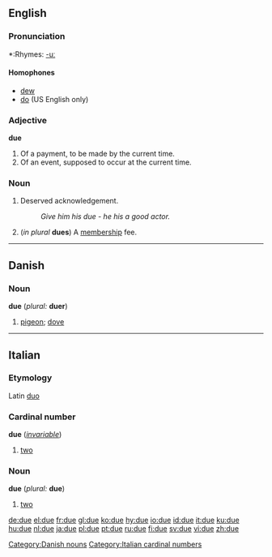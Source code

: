 ==English==

{{rank|opportunity|lines|personal|794|due|Henry|society|boat}}

===Pronunciation===
*:Rhymes: [[Rhymes:English:-uː|-uː]]
====Homophones====
*[[dew]] 
*[[do]] (US English only)

===Adjective===
'''due''' {{notcomp}}

#Of a payment, to be made by the current time.
#Of an event, supposed to occur at the current time.

===Noun===
{{en-noun}}

#Deserved acknowledgement.
#:''Give him his due - he his a good actor.''
#(''in plural'' '''dues''') A [[membership]] fee.


----

==Danish==
===Noun===
'''due''' (''plural:'' '''duer''')

#[[pigeon]]; [[dove]]

[[Category:Danish nouns]]


----

==Italian==
===Etymology===
Latin [[duo]]
===Cardinal number===
'''due''' (''[[invariable]]'')

#[[two]]

[[Category:Italian cardinal numbers]]

<!--do not put non-English translations in foreign-language entries-->

===Noun===
'''due''' {{m}} (''plural:'' '''due''') <!--sic-->

#[[two]]

[[de:due]]
[[el:due]]
[[fr:due]]
[[gl:due]]
[[ko:due]]
[[hy:due]]
[[io:due]]
[[id:due]]
[[it:due]]
[[ku:due]]
[[hu:due]]
[[nl:due]]
[[ja:due]]
[[pl:due]]
[[pt:due]]
[[ru:due]]
[[fi:due]]
[[sv:due]]
[[vi:due]]
[[zh:due]]
